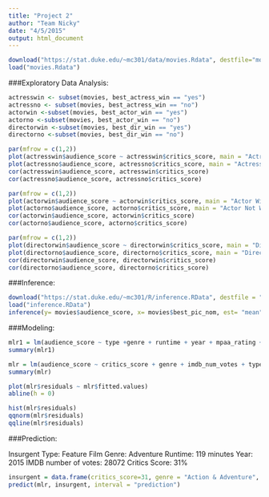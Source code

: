 ```yaml
---
title: "Project 2"
author: "Team Nicky"
date: "4/5/2015"
output: html_document
---
```

```r
download("https://stat.duke.edu/~mc301/data/movies.Rdata", destfile="movies.Rdata")
load("movies.Rdata")
```

###Exploratory Data Analysis:
```r
actresswin <- subset(movies, best_actress_win == "yes")
actressno <- subset(movies, best_actress_win == "no")
actorwin <-subset(movies, best_actor_win == "yes")
actorno <-subset(movies, best_actor_win == "no")
directorwin <-subset(movies, best_dir_win == "yes")
directorno <-subset(movies, best_dir_win == "no")
```
```r
par(mfrow = c(1,2))
plot(actresswin$audience_score ~ actresswin$critics_score, main = "Actress Win", xlab = "Critics Score", ylab = "Audience Score")
plot(actressno$audience_score, actressno$critics_score, main = "Actress Not Win", xlab = "Critics Score", ylab = "Audience Score")
cor(actresswin$audience_score, actresswin$critics_score)
cor(actressno$audience_score, actressno$critics_score)
```
```r
par(mfrow = c(1,2))
plot(actorwin$audience_score ~ actorwin$critics_score, main = "Actor Win", xlab = "Critics Score", ylab = "Audience Score")
plot(actorno$audience_score, actorno$critics_score, main = "Actor Not Win", xlab = "Critics Score", ylab = "Audience Score")
cor(actorwin$audience_score, actorwin$critics_score)
cor(actorno$audience_score, actorno$critics_score)
```
```r
par(mfrow = c(1,2))
plot(directorwin$audience_score ~ directorwin$critics_score, main = "Director Win", xlab = "Critics Score", ylab = "Audience Score")
plot(directorno$audience_score, directorno$critics_score, main = "Director Not Win", xlab = "Critics Score", ylab = "Audience Score")
cor(directorwin$audience_score, directorwin$critics_score)
cor(directorno$audience_score, directorno$critics_score)
```

###Inference:
```r
download("https://stat.duke.edu/~mc301/R/inference.RData", destfile = "inference.RData")
load("inference.RData")
inference(y= movies$audience_score, x= movies$best_pic_nom, est= "mean", type="ht", method= "theoretical", null= 0, alternative= "twosided", success= "yes", siglevel= 0.05)
```
###Modeling:
```r
mlr1 = lm(audience_score ~ type +genre + runtime + year + mpaa_rating + imdb_num_votes + critics_score + best_pic_nom + best_pic_win + best_actor_win + best_actress_win + best_dir_win + top200_box, data = movies)
summary(mlr1)
```
```r
mlr = lm(audience_score ~ critics_score + genre + imdb_num_votes + type + runtime + year, data = movies)
summary(mlr)
```
```r
plot(mlr$residuals ~ mlr$fitted.values)
abline(h = 0)
```
```r
hist(mlr$residuals)
qqnorm(mlr$residuals)
qqline(mlr$residuals)
```





###Prediction:

Insurgent
Type: Feature Film
Genre:  Adventure 
Runtime: 119 minutes
Year: 2015
IMDB number of votes: 28072
Critics Score: 31%
```r
insurgent = data.frame(critics_score=31, genre = "Action & Adventure", imdb_num_votes= 28072, type= "Feature Film", runtime= 119, year= 2015)
predict(mlr, insurgent, interval = "prediction")
```

